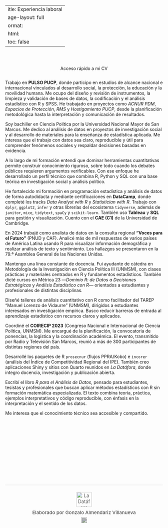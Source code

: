  ---
title: Experiencia laboral
page-layout: full
format:
  html:
    toc: false
---




```{=html}
<!-- Espaciador superior -->
<div style="height:46px;" aria-hidden="true"></div>

<!-- Botón centrado (CV) -->
<div style="display:flex;justify-content:center;margin-bottom:28px;">
  <a href="https://drive.google.com/file/d/1PQ-U5Q530m52OV5cB4cCCNJ_uF8zuvvG/view?usp=sharing"
     class="boton-libro"
     style="text-decoration:none;">
    Acceso rápido a mi CV
  </a>
</div>

<!-- Texto en una sola jerarquía -->
<p class="ldf-justo">
  Trabajo en <strong>PULSO PUCP</strong>, donde participo en estudios de alcance nacional e internacional vinculados al desarrollo social, la protección, la educación y la movilidad humana. Me ocupo del diseño y revisión de instrumentos, la limpieza y validación de bases de datos, la codificación y el análisis estadístico con R y SPSS. He trabajado en proyectos como <em>ACNUR PDM</em>, <em>Espacios de Protección</em>, <em>RMS</em> y <em>Hostigamiento PUCP</em>, desde la planificación metodológica hasta la interpretación y comunicación de resultados.
</p>

<p class="ldf-justo">
  Soy bachiller en Ciencia Política por la Universidad Nacional Mayor de San Marcos. Me dedico al análisis de datos en proyectos de investigación social y al desarrollo de materiales para la enseñanza de estadística aplicada. Me interesa que el trabajo con datos sea claro, reproducible y útil para comprender fenómenos sociales y respaldar decisiones basadas en evidencia.
</p>

<p class="ldf-justo">
  A lo largo de mi formación entendí que dominar herramientas cuantitativas permite construir conocimiento riguroso, sobre todo cuando los debates públicos requieren argumentos verificables. Con ese enfoque he desarrollado un perfil técnico que combina R, Python y SQL con una base teórica en investigación social y análisis político.
</p>

<p class="ldf-justo">
  He fortalecido mi formación en programación estadística y análisis de datos de forma autodidacta y mediante certificaciones en <strong>DataCamp</strong>, donde completé los tracks <em>Data Analyst with R</em> y <em>Statistician with R</em>. Trabajo con <code>dplyr</code>, <code>ggplot2</code>, <code>infer</code> y otras librerías del ecosistema <code>tidyverse</code>, además de <code>janitor</code>, <code>mice</code>, <code>tidytext</code>, <code>spaCy</code> y <code>scikit-learn</code>. También uso <strong>Tableau</strong> y <strong>SQL</strong> para gestión y visualización. Cuento con el <strong>CAE (C1)</strong> de la Universidad de Cambridge.
</p>

<p class="ldf-justo">
  En 2024 trabajé como analista de datos en la consulta regional <strong>“Voces para el Futuro”</strong> (PNUD y CAF). Analicé más de mil respuestas de varios países de América Latina usando R para visualizar información demográfica y realizar análisis de texto y sentimiento. Los hallazgos se presentaron en la 79.ª Asamblea General de las Naciones Unidas.
</p>

<p class="ldf-justo">
  Mantengo una línea constante de docencia. Fui ayudante de cátedra en Metodología de la Investigación en Ciencia Política III (UNMSM), con clases prácticas y materiales centrados en R y fundamentos estadísticos. También dicté cursos en Métrica 23 —<em>Dominio R: de Datos a Decisiones Estratégicas</em> y <em>Análisis Estadístico con R</em>— orientados a estudiantes y profesionales de distintas disciplinas.
</p>

<p class="ldf-justo">
  Diseñé talleres de análisis cuantitativo con R como facilitador del TAREP “Manuel Lorenzo de Vidaurre” (UNMSM), dirigidos a estudiantes interesados en investigación empírica. Busco reducir barreras de entrada al aprendizaje estadístico con recursos claros y aplicados.
</p>

<p class="ldf-justo">
  Coordiné el <strong>COIRECIP 2023</strong> (Congreso Nacional e Internacional de Ciencia Política, UNMSM). Me encargué de la planificación, la convocatoria de ponencias, la logística y la coordinación académica. El evento, transmitido por Radio y Televisión San Marcos, reunió a más de 300 participantes de distintas regiones del país.
</p>

<p class="ldf-justo">
  Desarrollé los paquetes de R <code>prosecnur</code> (flujos PPRA/Kobo) e <code>incorer</code> (análisis del Índice de Competitividad Regional del IPE). También creo aplicaciones Shiny y sitios con Quarto reunidos en <em>La Datáfora</em>, donde integro docencia, investigación y publicación abierta.
</p>

<p class="ldf-justo">
  Escribí el libro <em>R para el Análisis de Datos</em>, pensado para estudiantes, tesistas y profesionales que buscan aplicar métodos estadísticos con R sin formación matemática especializada. El texto combina teoría, práctica, ejemplos interpretativos y código reproducible, con énfasis en la interpretación y el sentido de los datos.
</p>

<p class="ldf-justo">
  Me interesa que el conocimiento técnico sea accesible y compartido.
</p>

<!-- Separador -->
<hr style="border:0;height:1px;background-color:var(--border);margin:40px auto;width:80%;">

<!-- Espaciador inferior -->
<div style="height:100px;" aria-hidden="true"></div>
```


``` {=html}        
<!-- FOOTER limpio: logo arriba, autor y GitHub debajo -->
<div style="
  margin-top: 40px;
  padding: 22px 0 18px 0;
  border-top: 1px solid #ddd;
  text-align: center;
  color: #555;
  font-size: 0.95rem;
">
  <!-- Logo -->
  <img src="logo.png"
       alt="La Datáfora"
       style="height:48px; display:block; margin:0 auto 8px auto; opacity:0.9;">
  
  <!-- Texto -->
  <div style="font-weight:500; margin-bottom:6px;">
    Elaborado por Gonzalo Almendariz Villanueva
  </div>
  
  <!-- GitHub pequeño -->
  <a href="https://github.com/gonzaloalmendariz" target="_blank" aria-label="GitHub"
     style="display:inline-block;">
    <img src="https://cdn.jsdelivr.net/gh/simple-icons/simple-icons/icons/github.svg"
         alt="GitHub" style="height:18px; filter:invert(35%); opacity:0.8;">
  </a>
</div>
```


